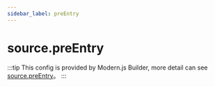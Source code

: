 ```yaml
---
sidebar_label: preEntry
---
```


# source.preEntry

:::tip
This config is provided by Modern.js Builder, more detail can see [source.preEntry](https://modernjs.dev/builder/en/api/config-source.html#sourcepreentry)。
:::


<Main />
